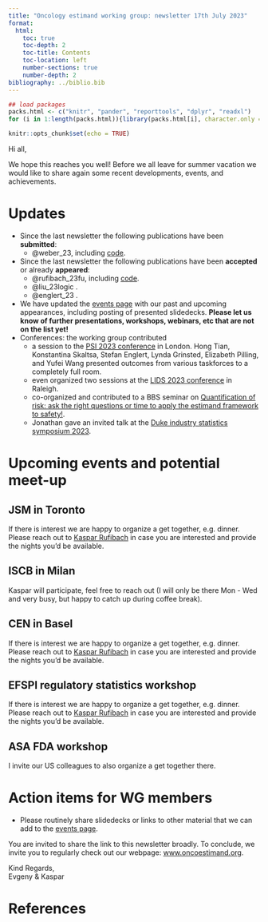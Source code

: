 ```yaml
---
title: "Oncology estimand working group: newsletter 17th July 2023"
format:
  html:
    toc: true
    toc-depth: 2
    toc-title: Contents
    toc-location: left
    number-sections: true
    number-depth: 2
bibliography: ../biblio.bib
---
```


```r
## load packages
packs.html <- c("knitr", "pander", "reporttools", "dplyr", "readxl")
for (i in 1:length(packs.html)){library(packs.html[i], character.only = TRUE)}

knitr::opts_chunk$set(echo = TRUE)
```

Hi all,

We hope this reaches you well! Before we all leave for summer vacation we would like to share again some recent developments, events, and achievements.

# Updates

- Since the last newsletter the following publications have been **submitted**:
  - @weber_23, including [code](https://oncoestimand.github.io/dor/dor.html).
- Since the last newsletter the following publications have been **accepted** or already **appeared**:
  - @rufibach_23fu, including [code](https://oncoestimand.github.io/quantFU/quantFU.html).
  - @liu_23logic .
  - @englert_23 .

- We have updated the [events page](https://oncoestimand.github.io/oncowg_webpage/docs/events_past.html) with our past and upcoming appearances, including posting of presented slidedecks. **Please let us know of further presentations, workshops, webinars, etc that are not on the list yet!**
- Conferences: the working group contributed
  - a session to the [PSI 2023 conference](https://oncoestimand.github.io/oncowg_webpage/docs/events_past.html#psi-conference) in London. Hong Tian, Konstantina Skaltsa, Stefan Englert, Lynda Grinsted, Elizabeth Pilling, and Yufei Wang presented outcomes from various taskforces to a completely full room.
  - even organized two sessions at the [LIDS 2023 conference](https://oncoestimand.github.io/oncowg_webpage/docs/events_past.html#lifetime-data-science-conference-lids) in Raleigh.
  - co-organized and contributed to a BBS seminar on [Quantification of risk: ask the right questions or time to apply the estimand framework to safety!](https://baselbiometrics.github.io/home/docs/events_past.html#quantification-of-risk-ask-the-right-questions-or-time-to-apply-the-estimand-framework-to-safety).
  - Jonathan gave an invited talk at the [Duke industry statistics symposium 2023](https://oncoestimand.github.io/oncowg_webpage/docs/events_past.html#duke-industry-statistics-symposium-2023).
  
# Upcoming events and potential meet-up

## JSM in Toronto

If there is interest we are happy to organize a get together, e.g. dinner. Please reach out to [Kaspar Rufibach](mailto:kaspar.rufibach@roche.com) in case you are interested and provide the nights you'd be available.

## ISCB in Milan

Kaspar will participate, feel free to reach out (I will only be there Mon - Wed and very busy, but happy to catch up during coffee break).

## CEN in Basel

If there is interest we are happy to organize a get together, e.g. dinner. Please reach out to [Kaspar Rufibach](mailto:kaspar.rufibach@roche.com) in case you are interested and provide the nights you'd be available.

## EFSPI regulatory statistics workshop

If there is interest we are happy to organize a get together, e.g. dinner. Please reach out to [Kaspar Rufibach](mailto:kaspar.rufibach@roche.com) in case you are interested and provide the nights you'd be available.
 
## ASA FDA workshop

I invite our US colleagues to also organize a get together there.

# Action items for WG members

- Please routinely share slidedecks or links to other material that we can add to the [events page](https://oncoestimand.github.io/oncowg_webpage/docs/events_past.html).
 
You are invited to share the link to this newsletter broadly. To conclude, we invite you to regularly check out our webpage: [www.oncoestimand.org](http://www.oncoestimand.org).

Kind Regards,<br>
Evgeny & Kaspar

# References



